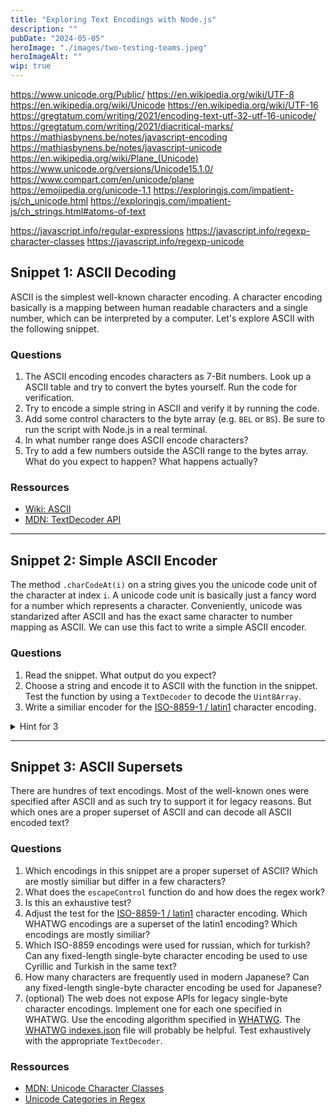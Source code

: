 ```yaml
---
title: "Exploring Text Encodings with Node.js"
description: ""
pubDate: "2024-05-05"
heroImage: "./images/two-testing-teams.jpeg"
heroImageAlt: ""
wip: true
---
```



https://www.unicode.org/Public/
https://en.wikipedia.org/wiki/UTF-8
https://en.wikipedia.org/wiki/Unicode
https://en.wikipedia.org/wiki/UTF-16
https://gregtatum.com/writing/2021/encoding-text-utf-32-utf-16-unicode/
https://gregtatum.com/writing/2021/diacritical-marks/
https://mathiasbynens.be/notes/javascript-encoding
https://mathiasbynens.be/notes/javascript-unicode
https://en.wikipedia.org/wiki/Plane_(Unicode)
https://www.unicode.org/versions/Unicode15.1.0/
https://www.compart.com/en/unicode/plane
https://emojipedia.org/unicode-1.1
https://exploringjs.com/impatient-js/ch_unicode.html
https://exploringjs.com/impatient-js/ch_strings.html#atoms-of-text

https://javascript.info/regular-expressions
https://javascript.info/regexp-character-classes
https://javascript.info/regexp-unicode

## Snippet 1: ASCII Decoding

ASCII is the simplest well-known character encoding. A character encoding basically is a mapping between human readable characters and a single number, which can be interpreted by a computer. Let's explore ASCII with the following snippet.

<Snippet path="ascii-decoder.mjs" lang="js" />

### Questions

1. The ASCII encoding encodes characters as 7-Bit numbers. Look up a ASCII table and try to convert the bytes yourself. Run the code for verification.
1. Try to encode a simple string in ASCII and verify it by running the code.
1. Add some control characters to the byte array (e.g. `BEL` or `BS`). Be sure to run the script with Node.js in a real terminal.
1. In what number range does ASCII encode characters?
1. Try to add a few numbers outside the ASCII range to the bytes array. What do you expect to happen? What happens actually?

### Ressources

- [Wiki: ASCII](https://en.wikipedia.org/wiki/ASCII)
- [MDN: TextDecoder API](https://developer.mozilla.org/en-US/docs/Web/API/TextDecoder/encoding)

---

## Snippet 2: Simple ASCII Encoder

The method `.charCodeAt(i)` on a string gives you the unicode code unit of the character at index `i`. A unicode code unit is basically just a fancy word for a number which represents a character. Conveniently, unicode was standarized after ASCII and has the exact same character to number mapping as ASCII. We can use this fact to write a simple ASCII encoder.

<Snippet path="ascii-encoder.mjs" lang="js" />

### Questions

1. Read the snippet. What output do you expect?
1. Choose a string and encode it to ASCII with the function in the snippet. Test the function by using a `TextDecoder` to decode the `Uint8Array`.
1. Write a similiar encoder for the [ISO-8859-1 / latin1](https://en.wikipedia.org/wiki/ISO/IEC_8859-1) character encoding.

<details>
  <summary>Hint for 3</summary>
  Use the fact that the unicode Latin-1 Supplement block (code units 0080–00FF) and
  the ASCII part collectively corresponds to IANA Latin-1. [(source)](https://en.wikipedia.org/wiki/Latin_script_in_Unicode)
</details>

---

## Snippet 3: ASCII Supersets

There are hundres of text encodings. Most of the well-known ones were specified after ASCII and as such try to support it for legacy reasons. But which ones are a proper superset of ASCII and can decode all ASCII encoded text?

<Snippet path="test-ascii-decoders.mjs" lang="js" />

### Questions

1. Which encodings in this snippet are a proper superset of ASCII? Which are mostly similiar but differ in a few characters?
1. What does the `escapeControl` function do and how does the regex work?
1. Is this an exhaustive test?
1. Adjust the test for the [ISO-8859-1 / latin1](https://en.wikipedia.org/wiki/ISO/IEC_8859-1) character encoding. Which WHATWG encodings are a superset of the latin1 encoding? Which encodings are mostly similiar?
1. Which ISO-8859 encodings were used for russian, which for turkish? Can any fixed-length single-byte character encoding be used to use Cyrillic and Turkish in the same text?
1. How many characters are frequently used in modern Japanese? Can any fixed-length single-byte character encoding be used for Japanese?
1. (optional) The web does not expose APIs for legacy single-byte character encodings. Implement one for each one specified in WHATWG. Use the encoding algorithm specified in [WHATWG](https://encoding.spec.whatwg.org/#legacy-single-byte-encodings). The [WHATWG indexes.json](https://encoding.spec.whatwg.org/indexes.json) file will probably be helpful. Test exhaustively with the appropriate `TextDecoder`.

### Ressources

- [MDN: Unicode Character Classes](https://developer.mozilla.org/en-US/docs/Web/JavaScript/Reference/Regular_expressions/Unicode_character_class_escape)
- [Unicode Categories in Regex](https://www.regular-expressions.info/unicode.html)
